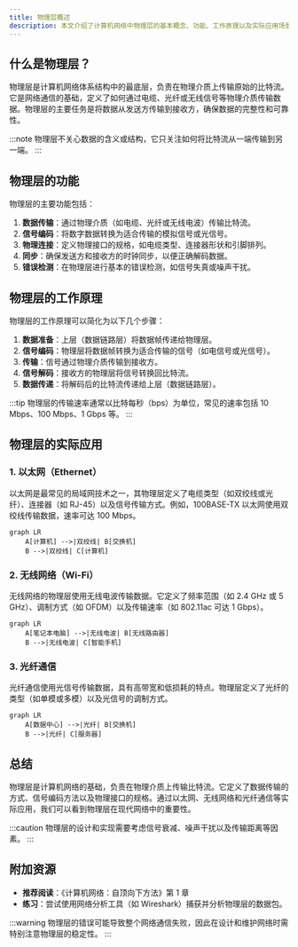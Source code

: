 ```yaml
---
title: 物理层概述
description: 本文介绍了计算机网络中物理层的基本概念、功能、工作原理以及实际应用场景，适合初学者学习。
---
```


## 什么是物理层？

物理层是计算机网络体系结构中的最底层，负责在物理介质上传输原始的比特流。它是网络通信的基础，定义了如何通过电缆、光纤或无线信号等物理介质传输数据。物理层的主要任务是将数据从发送方传输到接收方，确保数据的完整性和可靠性。

:::note
物理层不关心数据的含义或结构，它只关注如何将比特流从一端传输到另一端。
:::

## 物理层的功能

物理层的主要功能包括：

1. **数据传输**：通过物理介质（如电缆、光纤或无线电波）传输比特流。
2. **信号编码**：将数字数据转换为适合传输的模拟信号或光信号。
3. **物理连接**：定义物理接口的规格，如电缆类型、连接器形状和引脚排列。
4. **同步**：确保发送方和接收方的时钟同步，以便正确解码数据。
5. **错误检测**：在物理层进行基本的错误检测，如信号失真或噪声干扰。

## 物理层的工作原理

物理层的工作原理可以简化为以下几个步骤：

1. **数据准备**：上层（数据链路层）将数据帧传递给物理层。
2. **信号编码**：物理层将数据帧转换为适合传输的信号（如电信号或光信号）。
3. **传输**：信号通过物理介质传输到接收方。
4. **信号解码**：接收方的物理层将信号转换回比特流。
5. **数据传递**：将解码后的比特流传递给上层（数据链路层）。

:::tip
物理层的传输速率通常以比特每秒（bps）为单位，常见的速率包括 10 Mbps、100 Mbps、1 Gbps 等。
:::

## 物理层的实际应用

### 1. 以太网（Ethernet）

以太网是最常见的局域网技术之一，其物理层定义了电缆类型（如双绞线或光纤）、连接器（如 RJ-45）以及信号传输方式。例如，100BASE-TX 以太网使用双绞线传输数据，速率可达 100 Mbps。

```mermaid
graph LR
    A[计算机] -->|双绞线| B[交换机]
    B -->|双绞线| C[计算机]
```

### 2. 无线网络（Wi-Fi）

无线网络的物理层使用无线电波传输数据。它定义了频率范围（如 2.4 GHz 或 5 GHz）、调制方式（如 OFDM）以及传输速率（如 802.11ac 可达 1 Gbps）。

```mermaid
graph LR
    A[笔记本电脑] -->|无线电波| B[无线路由器]
    B -->|无线电波| C[智能手机]
```

### 3. 光纤通信

光纤通信使用光信号传输数据，具有高带宽和低损耗的特点。物理层定义了光纤的类型（如单模或多模）以及光信号的调制方式。

```mermaid
graph LR
    A[数据中心] -->|光纤| B[交换机]
    B -->|光纤| C[服务器]
```

## 总结

物理层是计算机网络的基础，负责在物理介质上传输比特流。它定义了数据传输的方式、信号编码方法以及物理接口的规格。通过以太网、无线网络和光纤通信等实际应用，我们可以看到物理层在现代网络中的重要性。

:::caution
物理层的设计和实现需要考虑信号衰减、噪声干扰以及传输距离等因素。
:::

## 附加资源

- **推荐阅读**：《计算机网络：自顶向下方法》第 1 章
- **练习**：尝试使用网络分析工具（如 Wireshark）捕获并分析物理层的数据包。

:::warning
物理层的错误可能导致整个网络通信失败，因此在设计和维护网络时需特别注意物理层的稳定性。
:::
